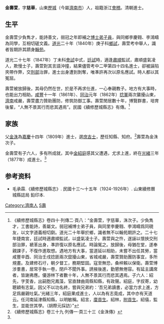 '''金壽萱'''，字'''慈華'''，山東[[歷城|歷城]]（今屬[[濟南市|濟南市]]）人，祖籍浙江[[會稽|會稽]]。清朝進士。

==生平==
金壽萱少負雋才，能詩善文，弱冠之年即補之[[博士弟子員|博士弟子員]]，與同鄉李慶翱、李鴻疇為同學，互相切磋文義。[[道光|道光]]二十年（1840年）庚子科[[鄉試|鄉試]]，壽萱考中舉人，識者皆期許其躋身[[翰林|翰苑]]。

道光二十七年（1847年）丁未科[[會試|會試]]中式，[[廷試|廷試]]時，適逢[[肅順|肅順]]監試，肅順盛氣凌人，欺慢士子，壽萱對其言語沖撞，結果儘管考中二甲第四十四名進士，卻被誣陷夾帶作弊，交[[刑部|刑部]]治罪，進士出身遭到剝奪，唯凖許再次以原名應試。時人都以其冤屈。

壽萱被放歸後，其母仍然在世，於是不再求仕進，一心奉親教子。地方有大事時，也能出力相助。[[咸豐|咸豐]]十一年（1861年）、[[同治|同治]]元年（1862年）[[捻軍|捻軍]]兩次襲擾山東，[[濟南|濟南]]戒嚴，壽萱盡力贊助團防，修筑防御工事。壽萱閒居數十年，博覽群書，培育後輩，“人無不景其行而悲其遇焉”。民國《續修歷城縣志》有傳。<ref name="傳">《續修歷城縣志》卷四十·列傳二·頁八：“金壽萱，字慈華，洙次子。少負雋才，工書能詩，善屬文。弱冠補博士弟子員，與同里李慶翱、李鴻疇爲同硯友，以文字道義相切劘。道光二十年舉於鄉，識者無不以翰苑期許之。二十七年捷南宮，廷試時適肅順監試，以盛氣凌士子。壽萱與之忤，遂誣以懷挾交刑部治罪，褫革出身，凖許復以原名應試。時論冤之。放歸後，母猶在堂，遂奉親課子，不復作進取想。遇地方有大事，當道延以相助，未嘗不出任其勞，當咸豐辛酉、同治壬戌捻匪兩次竄擾山東，省城戒嚴，壽萱贊助團防事宜，多所規畫。及建修石圩，朝夕督工，務期堅固。寇至無恐，桑梓賴以保衛。壽萱博涉羣書，居常手執一卷，閉戶不聞外事。誘掖後進，勤懇無倦容。有延主講席者，皆謝弗應。優游林下者數十年，人無不景其行而悲其遇焉。子六人：紹先，字芰香，出嗣胞兄鳳藻，官直隸曲周縣知縣，有政聲。紹庭，字叔寄，幼聰穎有志氣，因父不以功名終，嘗與兄弟約：‘吾兄弟讀書，必當力求上進，方足爲嚴親吐氣。’光緒三年，紹庭果成進士，人以為有志竟成，其中亦有天道云。任河南延津縣知縣，以明敏稱。紹言，[[廩貢生|廩貢生]]。紹林，[[附貢生|附貢生]]。紹僖，監生，並能世其學。（胡際元採訪）”</ref>

== 家族 ==
父[[金洙|金洙]]為[[嘉慶|嘉慶]]十四年（1809年）進士，選[[庶吉士|庶吉士]]，歷任知縣、知府。<ref>《續修歷城縣志》卷三十九·列傳一·頁三十三《金洙傳》</ref>壽萱為金洙次子。

金壽萱有子六人，多有所成就，其中[[金紹庭|金紹庭]]感其父遭遇，尤求上進，終在[[光緒|光緒]]三年（1877年）成進士。<ref name="傳" />

== 参考资料 ==
{{reflist}}

*毛承霖.《續修歷城縣志》. 民國十三～十五年（1924-1926年）. 山東續修曆城縣誌局 鉛印本.

{{道光二十七年丁未科殿試金榜}}

{{Authority control}}

{{DEFAULTSORT:Jin金}}
[[Category:濟南人|Category:濟南人]]
[[Category:金姓|S壽]]